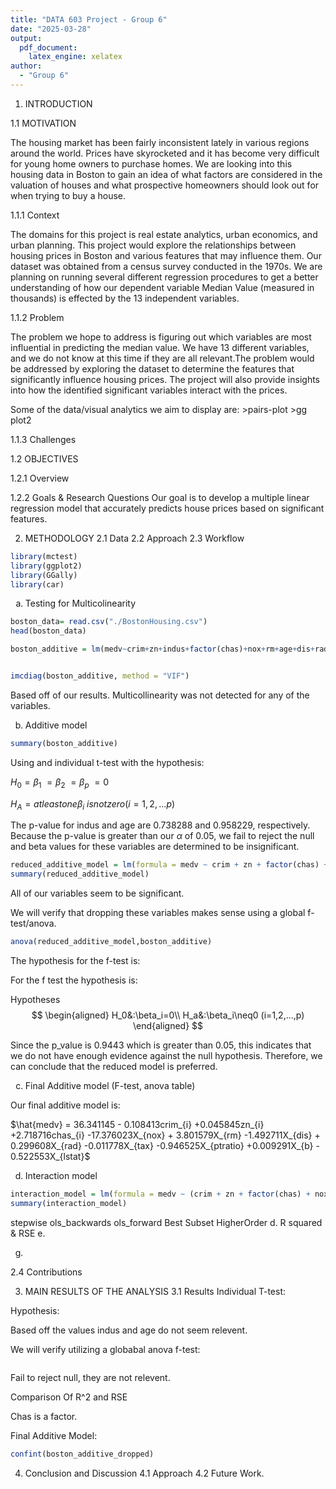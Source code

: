 ```yaml
---
title: "DATA 603 Project - Group 6"
date: "2025-03-28"
output: 
  pdf_document:
    latex_engine: xelatex
author: 
  - "Group 6"
---
```

1. INTRODUCTION

1.1 MOTIVATION

The housing market has been fairly inconsistent lately in various regions around the world. Prices have skyrocketed and it has become very difficult for young home owners to purchase homes. We are looking into this housing data in Boston to gain an idea of what factors are considered in the valuation of houses and what prospective homeowners should look out for when trying to buy a house.

1.1.1 Context

The domains for this project is real estate analytics, urban economics, and  urban planning. This project would explore the relationships between housing prices in Boston and various features that may influence them. Our dataset was obtained from a census survey conducted in the 1970s. We are planning on running several different regression procedures to get a better understanding of how our dependent variable Median Value (measured in thousands) is effected by the 13 independent variables. 

1.1.2 Problem

The problem we hope to address is figuring out which variables are most influential in predicting the median value. We have 13 different variables, and we do not know at this time if they are all relevant.The problem would be addressed by exploring the dataset to determine the features that significantly influence housing prices. The project will also provide insights into how the identified significant variables interact with the prices.

Some of the data/visual analytics we aim to display are:
>pairs-plot 
>gg plot2 


1.1.3 Challenges


1.2 OBJECTIVES

1.2.1 Overview


1.2.2 Goals & Research Questions
Our goal is to develop a multiple linear regression model that accurately predicts house prices based on significant features.



2. METHODOLOGY
2.1 Data
2.2 Approach
2.3 Workflow

```r
library(mctest)
library(ggplot2)
library(GGally)
library(car)
```


a. Testing for Multicolinearity
```r
boston_data= read.csv("./BostonHousing.csv")
head(boston_data)

boston_additive = lm(medv~crim+zn+indus+factor(chas)+nox+rm+age+dis+rad+tax+ptratio+b+lstat, data= boston_data)


imcdiag(boston_additive, method = "VIF")
```
Based off of our results. Multicollinearity was not detected for any of the variables. 



b. Additive model
```r
summary(boston_additive)

```
Using and individual t-test with the hypothesis: 

$H_0 = \beta_1\ = \beta_2\ = \beta_p\ =0$

$H_A = at least one \beta_i\ is not zero (i=1,2,...p)$

The p-value for indus and age are  0.738288 and 0.958229, respectively. Because the p-value is greater than our $\alpha$ of 0.05, we fail to reject the null and beta values for these variables are determined to be insignificant.

```r
reduced_additive_model = lm(formula = medv ~ crim + zn + factor(chas) + nox + rm+ dis + rad + tax + ptratio + b + lstat, data = boston_data)
summary(reduced_additive_model)
```

All of our variables seem to be significant. 

We will verify that dropping these variables makes sense using a global f-test/anova. 

```r
anova(reduced_additive_model,boston_additive)
```
The hypothesis for the f-test is: 

For the f test the hypothesis is:

Hypotheses
$$
\begin{aligned}
H_0&:\beta_i=0\\
H_a&:\beta_i\neq0 (i=1,2,...,p)
\end{aligned}
$$

Since the p_value is 0.9443 which is greater than 0.05, this indicates that we do not have enough evidence against the null hypothesis. Therefore, we can conclude that the reduced model is preferred.



c. Final Additive model (F-test, anova table)

Our final additive model is: 

$\hat{medv} = 36.341145 - 0.108413crim_{i} +0.045845zn_{i} +2.718716chas_{i} -17.376023X_{nox} + 3.801579X_{rm} -1.492711X_{dis} + 0.299608X_{rad} -0.011778X_{tax} -0.946525X_{ptratio} +0.009291X_{b} - 0.522553X_{lstat}$


d. Interaction model

```r
interaction_model = lm(formula = medv ~ (crim + zn + factor(chas) + nox + rm+ dis + rad + tax + ptratio + b + lstat)^2, data = boston_data)
summary(interaction_model)
```



stepwise
ols_backwards
ols_forward
Best Subset
HigherOrder
d. R squared & RSE
e. 

g.  

2.4 Contributions

3. MAIN RESULTS OF THE ANALYSIS
3.1 Results
Individual T-test: 

Hypothesis: 


Based off the values indus and age do not seem relevent. 

We will verify utilizing a globabal anova f-test: 
```r


```
Fail to reject null, they are not relevent. 


Comparison Of R^2 and RSE 

Chas is a factor. 


Final Additive Model: 

```r
confint(boston_additive_dropped)
```

4. Conclusion and Discussion
4.1 Approach
4.2 Future Work.
